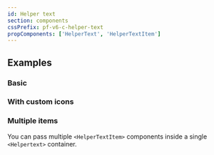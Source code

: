```yaml
---
id: Helper text
section: components
cssPrefix: pf-v6-c-helper-text
propComponents: ['HelperText', 'HelperTextItem']
---
```



## Examples

### Basic



<LiveExample src={HelperTextBasic} />

### With custom icons



<LiveExample src={HelperTextWithCustomIcon} />

### Multiple items

You can pass multiple `<HelperTextItem>` components inside a single `<Helpertext>` container.



<LiveExample src={HelperTextMultipleItems} />
